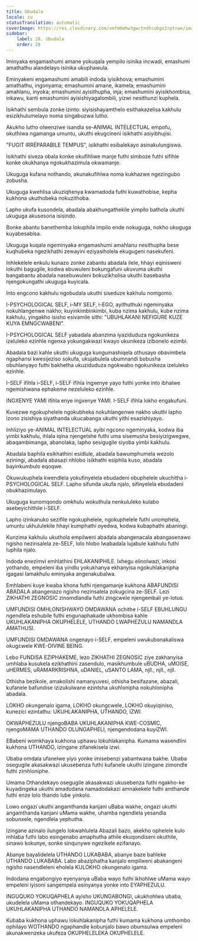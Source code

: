 ```yaml
---
title: Ubudala
locale: zu
statusTranslation: automatic
coverImage: https://res.cloudinary.com/xmfm6mhw3gwctndtcubgx2rptnae/image/upload/v1740337243/small_cover_educacion_fundamental_a051170f1c.webp
sidebar:
    label: 28. Ubudala
    order: 28
---
```

Iminyaka engamashumi amane yokuqala yempilo isinika incwadi, emashumi amathathu alandelayo isinika ukuphawula.

Eminyakeni engamashumi amabili indoda iyisikhova; emashumini amathathu, ingonyama; emashumini amane, ikamela; emashumini amahlanu, inyoka; emashumini ayisithupha, inja; emashumini ayisikhombisa, inkawu, kanti emashumini ayisishiyagalombili, yizwi nesithunzi kuphela.

Isikhathi sembula zonke izinto: siyisishayamthelo esithakazelisa kakhulu esizikhulumelayo noma singabuzwa lutho.

Akukho lutho olwenziwe isandla se-ANIMAL INTELECTUAL empofu, okuthiwa ngamanga umuntu, ukuthi ekugcineni isikhathi asiyibhujisi.

"FUGIT IRRÉPARABILE TEMPUS", isikhathi esibalekayo asinakulungiswa.

Isikhathi siveza obala konke okufihliwe manje futhi simboze futhi sifihle konke okukhanya ngokukhazimula okwamanje.

Ukuguga kufana nothando, akunakufihlwa noma kukhazwe ngezingubo zobusha.

Ukuguga kwehlisa ukuziqhenya kwamadoda futhi kuwathobise, kepha kukhona ukuthobeka nokuzithoba.

Lapho ukufa kusondela, abadala abakhungathekile yimpilo bathola ukuthi ukuguga akusesona isisindo.

Bonke abantu banethemba lokuphila impilo ende nokuguga, nokho ukuguga kuyabesabisa.

Ukuguga kuqala ngeminyaka engamashumi amahlanu nesithupha bese kuqhubeka ngezikhathi zewayini eziyasiholela ekugugeni nasekufeni.

Inhlekelele enkulu kunazo zonke zabantu abadala ilele, hhayi eqinisweni lokuthi bagugile, kodwa ebuwuleni bokungafuni ukuvuma ukuthi bangabantu abadala nasebuwuleni bokuzikholisa ukuthi basebasha njengokungathi ukuguga kuyicala.

Into engcono kakhulu ngobudala ukuthi siseduze kakhulu nomgomo.

I-PSYCHOLOGICAL SELF, i-MY SELF, i-EGO, ayithuthuki ngeminyaka nokuhlangenwe nakho; kuyinkimbinkimbi, kuba nzima kakhulu, kube nzima kakhulu, yingakho isisho esivamile sithi: "UBUHLAKANI NEFIGURE KUZE KUYA EMNGCWABENI".

I-PSYCHOLOGICAL SELF yabadala abanzima iyaziduduza ngokunikeza izeluleko ezinhle ngenxa yokungakwazi kwayo ukunikeza izibonelo ezimbi.

Abadala bazi kahle ukuthi ukuguga kungumashiqela othusayo obavimbela ngaphansi kwesijeziso sokufa, ukujabulela ubumnandi bobusha obuhlanyayo futhi bakhetha ukuziduduza ngokwabo ngokunikeza izeluleko ezinhle.

I-SELF ifihla i-SELF, i-SELF ifihla ingxenye yayo futhi yonke into ibhalwe ngemishwana ephakeme nezeluleko ezinhle.

INGXENYE YAMI ifihla enye ingxenye YAMI. I-SELF ifihla lokho engakufuni.

Kuvezwe ngokuphelele ngokubheka nokuhlangenwe nakho ukuthi lapho izono zisishiya siyathanda ukucabanga ukuthi yithi esazishiyayo.

Inhliziyo ye-ANIMAL INTELECTUAL ayibi ngcono ngeminyaka, kodwa iba yimbi kakhulu, ihlala iqina njengetshe futhi uma sisemusha besiyizigwegwe, abaqambimanga, abanolaka, lapho sesigugile siyoba yimbi kakhulu.

Abadala baphila esikhathini esidlule, abadala bawumphumela wezolo eziningi, abadala abasazi nhlobo isikhathi esiphila kuso, abadala bayinkumbulo eqoqwe.

Okuwukuphela kwendlela yokufinyelela ebudadeni obuphelele ukuchitha i-PSYCHOLOGICAL SELF. Lapho sifunda ukufa njalo, sifinyelela ebudadeni obukhazimulayo.

Ukuguga kunomqondo omkhulu wokuthula nenkululeko kulabo asebeyichithile i-SELF.

Lapho izinkanuko sezifile ngokuphelele, ngokuphelele futhi unomphela, umuntu ukhululekile hhayi kumphathi oyedwa, kodwa kubaphathi abaningi.

Kunzima kakhulu ukuthola empilweni abadala abangenacala abangasenawo ngisho nezinsalela ze-SELF, lolo hlobo lwabadala lujabule kakhulu futhi luphila njalo.

Indoda enezimvi emhlathini EHLAKANIPHILE. Ixhegu elinolwazi, inkosi yothando, empeleni iba yindlu yokukhanya ekhanyisa ngokuhlakanipha igagasi lamakhulu eminyaka angenakubalwa.

Emhlabeni kuye kwaba khona futhi njengamanje kukhona ABAFUNDISI ABADALA abangenazo ngisho nezinsalela zokugcina ze-SELF. Lezi ZIKHATHI ZEGNOSIC zinomdlandla futhi zingcwele njengembali ye-lotus.

UMFUNDISI OMHLONISHWAYO OMDAWANA ochithe i-SELF EBUHLUNGU ngendlela eshubile futhi engunaphakade ukhombisa kahle UKUHLAKANIPHA OKUPHELELE, UTHANDO LWAPHEZULU NAMANDLA AMATHUSI.

UMFUNDISI OMDAWANA ongenayo i-SELF, empeleni uwukubonakaliswa okugcwele KWE-DIVINE BEING.

Lebo FUNDISA EZIPHAKEME, lezo ZIKHATHI ZEGNOSIC ziye zakhanyisa umhlaba kusukela ezikhathini zasendulo, masikhumbule uBUDHA, uMOISE, uHERMES, uRAMARKRISHNA, uDANIEL, uSANTO LAMA, njll., njll., njll.

Othisha bezikole, amakolishi namanyuvesi, othisha besifazane, abazali, kufanele bafundise izizukulwane ezintsha ukuhlonipha nokuhlonipha abadala.

LOKHO okungenalo igama, LOKHO okungcwele, LOKHO okuyiqiniso, kunezici ezintathu: UKUHLAKANIPHA, UTHANDO, IZWI.

OKWAPHEZULU njengoBABA UKUHLAKANIPHA KWE-COSMIC, njengoMAMA UTHANDO OLUNGAPHELI, njengendodana kuyiZWI.

EBabeni womkhaya kukhona uphawu lokuhlakanipha. Kumama wasendlini kukhona UTHANDO, izingane zifanekisela izwi.

Ubaba omdala ufanelwe yiyo yonke imisebenzi yabantwana bakhe. Ubaba osegugile akasakwazi ukusebenza futhi kufanele ukuthi izingane zimondle futhi zimhloniphe.

Umama Othandekayo osegugile akasakwazi ukusebenza futhi ngakho-ke kuyadingeka ukuthi amadodana namadodakazi amnakekele futhi amthande futhi enze lolo thando lube yinkolo.

Lowo ongazi ukuthi angamthanda kanjani uBaba wakhe, ongazi ukuthi angamthanda kanjani uMama wakhe, uhamba ngendlela yesandla sobunxele, ngendlela yephutha.

Izingane azinalo ilungelo lokwahlulela Abazali bazo, akekho ophelele kulo mhlaba futhi labo esingenabo amaphutha athile ekuqondiseni okuthile, sinawo kokunye, sonke sinqunywe ngezikele ezifanayo.

Abanye bayalidelela UTHANDO LUKABABA, abanye baze bahleke UTHANDO LUKABABA. Labo abaziphatha kanjalo empilweni abakangeni ngisho nasendleleni eholela KULOKHO okungenalo igama.

Indodana engabongiyo eyenyanya uBaba wayo futhi ikhohlwe uMama wayo empeleni iyisoni sangempela esinyanya yonke into EYAPHEZULU.

INGUQUKO YOKUQAPHELA ayisho UKUNGABONGI, ukukhohlwa ubaba, ukudelela uMama othandekayo. INGUQUKO YOKUQAPHELA UKUHLAKANIPHA UTHANDO NAMANDLA APHELELE.

Kubaba kukhona uphawu lokuhlakanipha futhi kumama kukhona umthombo ophilayo WOTHANDO ngaphandle kobunjalo bawo obumsulwa empeleni akunakwenzeka ukufeza OKUPHELELEKA OKUPHELELE.

